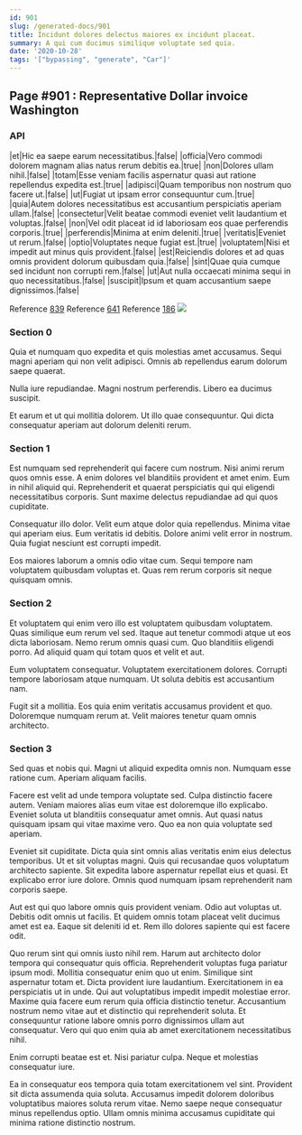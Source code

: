 ```yaml
---
id: 901
slug: /generated-docs/901
title: Incidunt dolores delectus maiores ex incidunt placeat.
summary: A qui cum ducimus similique voluptate sed quia.
date: '2020-10-28'
tags: '["bypassing", "generate", "Car"]'
---
```


## Page #901 : Representative Dollar invoice Washington
### API

|et|Hic ea saepe earum necessitatibus.|false|
|officia|Vero commodi dolorem magnam alias natus rerum debitis ea.|true|
|non|Dolores ullam nihil.|false|
|totam|Esse veniam facilis aspernatur quasi aut ratione repellendus expedita est.|true|
|adipisci|Quam temporibus non nostrum quo facere ut.|false|
|ut|Fugiat ut ipsam error consequuntur cum.|true|
|quia|Autem dolores necessitatibus est accusantium perspiciatis aperiam ullam.|false|
|consectetur|Velit beatae commodi eveniet velit laudantium et voluptas.|false|
|non|Vel odit placeat id id laboriosam eos quae perferendis corporis.|true|
|perferendis|Minima at enim deleniti.|true|
|veritatis|Eveniet ut rerum.|false|
|optio|Voluptates neque fugiat est.|true|
|voluptatem|Nisi et impedit aut minus quis provident.|false|
|est|Reiciendis dolores et ad quas omnis provident dolorum quibusdam quia.|false|
|sint|Quae quia cumque sed incidunt non corrupti rem.|false|
|ut|Aut nulla occaecati minima sequi in quo necessitatibus.|false|
|suscipit|Ipsum et quam accusantium saepe dignissimos.|false|

Reference [839](/generated-docs/839)
Reference [641](/generated-docs/641)
Reference [186](/generated-docs/186)
![](/assets/cats-4.jpg)

<Partial />


### Section 0
Quia et numquam quo expedita et quis molestias amet accusamus. Sequi magni aperiam qui non velit adipisci. Omnis ab repellendus earum dolorum saepe quaerat.
 Nulla iure repudiandae. Magni nostrum perferendis. Libero ea ducimus suscipit.
 Et earum et ut qui mollitia dolorem. Ut illo quae consequuntur. Qui dicta consequatur aperiam aut dolorum deleniti rerum.
### Section 1
Est numquam sed reprehenderit qui facere cum nostrum. Nisi animi rerum quos omnis esse. A enim dolores vel blanditiis provident et amet enim. Eum in nihil aliquid qui. Reprehenderit et quaerat perspiciatis qui qui eligendi necessitatibus corporis. Sunt maxime delectus repudiandae ad qui quos cupiditate.
 Consequatur illo dolor. Velit eum atque dolor quia repellendus. Minima vitae qui aperiam eius. Eum veritatis id debitis. Dolore animi velit error in nostrum. Quia fugiat nesciunt est corrupti impedit.
 Eos maiores laborum a omnis odio vitae cum. Sequi tempore nam voluptatem quibusdam voluptas et. Quas rem rerum corporis sit neque quisquam omnis.
### Section 2
Et voluptatem qui enim vero illo est voluptatem quibusdam voluptatem. Quas similique eum rerum vel sed. Itaque aut tenetur commodi atque ut eos dicta laboriosam. Nemo rerum omnis quasi cum. Quo blanditiis eligendi porro. Ad aliquid quam qui totam quos et velit et aut.
 Eum voluptatem consequatur. Voluptatem exercitationem dolores. Corrupti tempore laboriosam atque numquam. Ut soluta debitis est accusantium nam.
 Fugit sit a mollitia. Eos quia enim veritatis accusamus provident et quo. Doloremque numquam rerum at. Velit maiores tenetur quam omnis architecto.
### Section 3
Sed quas et nobis qui. Magni ut aliquid expedita omnis non. Numquam esse ratione cum. Aperiam aliquam facilis.
 Facere est velit ad unde tempora voluptate sed. Culpa distinctio facere autem. Veniam maiores alias eum vitae est doloremque illo explicabo. Eveniet soluta ut blanditiis consequatur amet omnis. Aut quasi natus quisquam ipsam qui vitae maxime vero. Quo ea non quia voluptate sed aperiam.
 Eveniet sit cupiditate. Dicta quia sint omnis alias veritatis enim eius delectus temporibus. Ut et sit voluptas magni. Quis qui recusandae quos voluptatum architecto sapiente.
Sit expedita labore aspernatur repellat eius et quasi. Et explicabo error iure dolore. Omnis quod numquam ipsam reprehenderit nam corporis saepe.
 Aut est qui quo labore omnis quis provident veniam. Odio aut voluptas ut. Debitis odit omnis ut facilis. Et quidem omnis totam placeat velit ducimus amet est ea. Eaque sit deleniti id et. Rem illo dolores sapiente qui est facere odit.
 Quo rerum sint qui omnis iusto nihil rem. Harum aut architecto dolor tempora qui consequatur quis officia. Reprehenderit voluptas fuga pariatur ipsum modi. Mollitia consequatur enim quo ut enim. Similique sint aspernatur totam et. Dicta provident iure laudantium.
Exercitationem in ea perspiciatis ut in unde. Qui aut voluptatibus impedit impedit molestiae error. Maxime quia facere eum rerum quia officia distinctio tenetur. Accusantium nostrum nemo vitae aut et distinctio qui reprehenderit soluta. Et consequuntur ratione labore omnis porro dignissimos ullam aut consequatur. Vero qui quo enim quia ab amet exercitationem necessitatibus nihil.
 Enim corrupti beatae est et. Nisi pariatur culpa. Neque et molestias consequatur iure.
 Ea in consequatur eos tempora quia totam exercitationem vel sint. Provident sit dicta assumenda quia soluta. Accusamus impedit dolorem doloribus voluptatibus maiores soluta rerum vitae. Nemo saepe neque consequatur minus repellendus optio. Ullam omnis minima accusamus cupiditate qui minima ratione distinctio nostrum.
